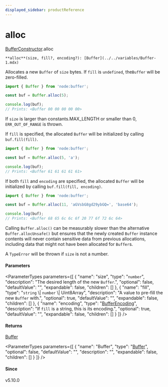 ```yaml
---
displayed_sidebar: productReference
---
```



# alloc

[BufferConstructor](../../interfaces/BufferConstructor.mdx).alloc

`**alloc**(size, fill?, encoding?): [Buffer](../../variables/Buffer-1.mdx)`

Allocates a new `Buffer` of `size` bytes. If `fill` is `undefined`, the`Buffer` will be zero-filled.

```js
import { Buffer } from 'node:buffer';

const buf = Buffer.alloc(5);

console.log(buf);
// Prints: <Buffer 00 00 00 00 00>
```

If `size` is larger than constants.MAX_LENGTH or smaller than 0, `ERR_OUT_OF_RANGE` is thrown.

If `fill` is specified, the allocated `Buffer` will be initialized by calling `buf.fill(fill)`.

```js
import { Buffer } from 'node:buffer';

const buf = Buffer.alloc(5, 'a');

console.log(buf);
// Prints: <Buffer 61 61 61 61 61>
```

If both `fill` and `encoding` are specified, the allocated `Buffer` will be
initialized by calling `buf.fill(fill, encoding)`.

```js
import { Buffer } from 'node:buffer';

const buf = Buffer.alloc(11, 'aGVsbG8gd29ybGQ=', 'base64');

console.log(buf);
// Prints: <Buffer 68 65 6c 6c 6f 20 77 6f 72 6c 64>
```

Calling `Buffer.alloc()` can be measurably slower than the alternative `Buffer.allocUnsafe()` but ensures that the newly created `Buffer` instance
contents will never contain sensitive data from previous allocations, including
data that might not have been allocated for `Buffer`s.

A `TypeError` will be thrown if `size` is not a number.

#### Parameters

<ParameterTypes parameters={[
  {
    "name": "size",
    "type": "`number`",
    "description": "The desired length of the new `Buffer`.",
    "optional": false,
    "defaultValue": "",
    "expandable": false,
    "children": []
  },
  {
    "name": "fill",
    "type": "`string` \\| `number` \\| Uint8Array",
    "description": "A value to pre-fill the new `Buffer` with.",
    "optional": true,
    "defaultValue": "",
    "expandable": false,
    "children": []
  },
  {
    "name": "encoding",
    "type": "[BufferEncoding](../../types/BufferEncoding.mdx)",
    "description": "If `fill` is a string, this is its encoding.",
    "optional": true,
    "defaultValue": "",
    "expandable": false,
    "children": []
  }
]} />

#### Returns

[Buffer](../../variables/Buffer-1.mdx)

<ParameterTypes parameters={[
  {
    "name": "Buffer",
    "type": "[Buffer](../../variables/Buffer-1.mdx)",
    "optional": false,
    "defaultValue": "",
    "description": "",
    "expandable": false,
    "children": []
  }
]} />

#### Since

v5.10.0
